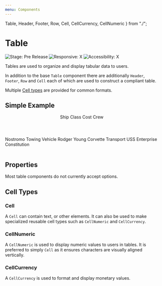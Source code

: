 ```yaml
---
menu: Components
---
```


  Table,
  Header,
  Footer,
  Row,
  Cell,
  CellCurrency,
  CellNumeric
} from "./";

# Table

![Stage: Pre Release](https://img.shields.io/badge/Stage-Pre--Release-EF5733.svg)
![Responsive: X](https://img.shields.io/badge/Responsive-✕-EF5733.svg)
![Accessibility: X](https://img.shields.io/badge/Accessibility-✕-EF5733.svg)

Tables are used to organize and display tabular data to users.

In addition to the base `Table` component there are additionally `Header`,
`Footer`, `Row` and `Cell` each of which are used to construct a compliant
table.

Multiple [Cell types](#cell-types) are provided for common formats.

## Simple Example

<Playground>
  <Table>
    <Header>
      <Cell>Ship</Cell>
      <Cell>Class</Cell>
      <Cell>Cost</Cell>
      <Cell>Crew</Cell>
    </Header>
    <Row>
      <Cell>Nostromo</Cell>
      <Cell>Towing Vehicle</Cell>
      <CellCurrency value={42000000} />
      <CellNumeric value={7} />
    </Row>
    <Row>
      <Cell>Rodger Young</Cell>
      <Cell>Corvette Transport</Cell>
      <Cell />
      <CellNumeric value={200} />
    </Row>
    <Row>
      <Cell>USS Enterprise</Cell>
      <Cell>Constitution</Cell>
      <Cell />
      <CellNumeric value={205} />
    </Row>
    <Footer>
      <Cell />
      <Cell />
      <Cell />
      <CellNumeric value={412} />
    </Footer>
  </Table>
</Playground>

## Properties

Most table components do not currently accept options.

## Cell Types

### Cell

A `Cell` can contain text, or other elements. It can also be used to make
specialized reusable cell types such as `CellNumeric` and `CellCurrency`.

<Props of={Cell} />

### CellNumeric

A `CellNumeric` is used to display numeric values to users in tables. It is
preferred to simply `Cell` as it ensures characters are visually aligned
vertically.

<Props of={CellNumeric} />

### CellCurrency

A `CellCurrency` is used to format and display monetary values.

<Props of={CellCurrency} />
